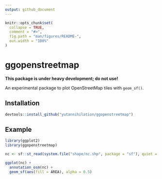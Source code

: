 ```yaml
---
output: github_document
---
```


<!-- README.md is generated from README.Rmd. Please edit that file -->

```r
knitr::opts_chunk$set(
  collapse = TRUE,
  comment = "#>",
  fig.path = "man/figures/README-",
  out.width = "100%"
)
```
# ggopenstreetmap

**This package is under heavy development; do not use!**

An experimental package to plot OpenStreetMap tiles with `geom_sf()`.

## Installation

``` r
devtools::install_github("yutannihilation/ggopenstreetmap")
```

## Example

```r
library(ggplot2)
library(ggopenstreetmap)

nc <- sf::st_read(system.file("shape/nc.shp", package = "sf"), quiet = TRUE)

ggplot(nc) +
  annotation_osm(nc) +
  geom_sf(aes(fill = AREA), alpha = 0.5)
```
